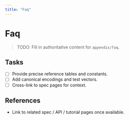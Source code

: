 ```yaml
---
title: "Faq"
---
```


# Faq

> TODO: Fill in authoritative content for `appendix/faq`.

## Tasks
- [ ] Provide precise reference tables and constants.
- [ ] Add canonical encodings and test vectors.
- [ ] Cross-link to spec pages for context.

## References
- Link to related spec / API / tutorial pages once available.

